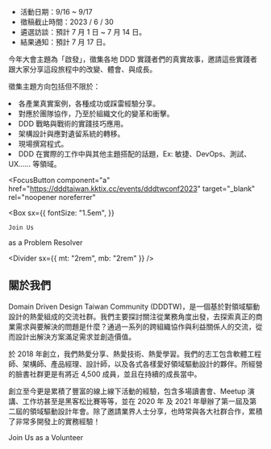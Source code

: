 
- 活動日期：9/16 ~ 9/17
- 徵稿截止時間：2023 / 6 / 30
- 遴選訪談：預計 7 月 1 日 ~ 7 月 14 日。
- 結果通知：預計 7 月 17 日。

今年大會主題為「啟發」，徵集各地 DDD 實踐者們的真實故事，邀請這些實踐者跟大家分享這段旅程中的改變、體會、與成長。

徵集主題方向包括但不限於：

<CustomBulletUl bullet="→ ">
  <li>各產業真實案例，各種成功或踩雷經驗分享。</li>
  <li>對應於團隊協作，乃至於組織文化的變革和衝擊。</li>
  <li>DDD 戰略與戰術的實踐技巧應用。</li>
  <li>架構設計與應對遺留系統的轉移。</li>
  <li>現場撰寫程式。</li>
  <li>
    DDD 在實際的工作中與其他主題搭配的話題，Ex: 敏捷、DevOps、測試、UX……
    等領域。
  </li>
</CustomBulletUl>

<FocusButton
  component="a"
  href="https://dddtaiwan.kktix.cc/events/dddtwconf2023"
  target="_blank"
  rel="noopener noreferrer"
>
  <Box
    sx={{
      fontSize: "1.5em",
    }}
  >
    Join Us
  </Box>
  <Box>as a Problem Resolver</Box>
</FocusButton>

<Divider sx={{ mt: "2rem", mb: "2rem" }} />

## 關於我們

Domain Driven Design Taiwan Community (DDDTW)，是一個基於對領域驅動設計的熱愛組成的交流社群。我們主要探討關注從業務角度出發，去探索真正的商業需求與要解決的問題是什麼？通過一系列的跨組織協作與利益關係人的交流，從而設計出解決方案滿足需求並創造價值。

於 2018 年創立，我們熱愛分享、熱愛技術、熱愛學習。我們的志工包含軟體工程師、架構師、產品經理、設計師，以及各式各樣愛好領域驅動設計的夥伴。所經營的臉書社群更是有將近 4,500 成員，並且在持續的成長當中。

創立至今更是累積了豐富的線上線下活動的經驗，包含多場讀書會、Meetup 演講、工作坊甚至是黑客松比賽等等，並在 2020 年 及 2021 年舉辦了第一屆及第二屆的領域驅動設計年會。除了邀請業界人士分享，也時常與各大社群合作，累積了非常多開發上的實務經驗！

<FocusButton component={Link} to="volunteer">
  <Box
    sx={{
      fontSize: "1.5em",
    }}
  >
    Join Us
  </Box>
  <Box>as a Volunteer</Box>
</FocusButton>
